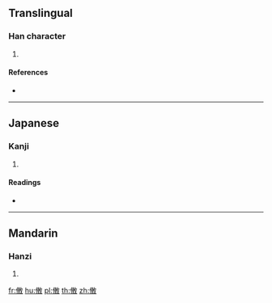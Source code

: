 {{character info/new}}
==Translingual==

===Han character===
{{Han char|rn=9|rad=人|as=11|sn=13|four=|canj=OJJK|ids=⿰亻𨊴}}

# {{defn|Han|sort=人11}}

====References====
* {{Han ref|kx=0115.340|dkj=01060|hdz=10208.060|uh=50CC|ud=20684}}

----

==Japanese==

===Kanji===
{{ja-kanji|grade=|rs=人11}}

# {{defn|lang=ja|sort=人11}}

====Readings====
* {{ja-readings|on=[[よう]] (yō)|kun=[[おさめる]] (osameru)}}

----

==Mandarin==

===Hanzi===
{{cmn-hanzi|pin=[[yíng]] ([[ying2]])|wg=ying<sup>2</sup>}}

# {{defn|lang=cmn|sort=人11}}

[[fr:僌]]
[[hu:僌]]
[[pl:僌]]
[[th:僌]]
[[zh:僌]]